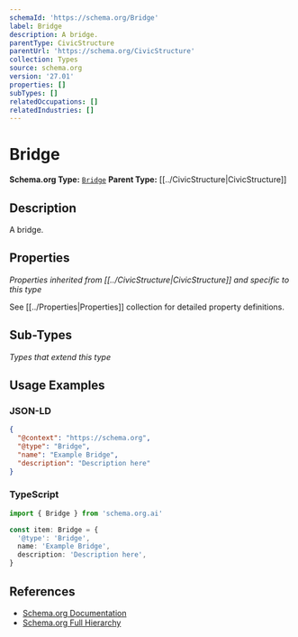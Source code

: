 ```yaml
---
schemaId: 'https://schema.org/Bridge'
label: Bridge
description: A bridge.
parentType: CivicStructure
parentUrl: 'https://schema.org/CivicStructure'
collection: Types
source: schema.org
version: '27.01'
properties: []
subTypes: []
relatedOccupations: []
relatedIndustries: []
---
```

# Bridge

**Schema.org Type:** [`Bridge`](https://schema.org/Bridge)
**Parent Type:** [[../CivicStructure|CivicStructure]]

## Description

A bridge.

## Properties

*Properties inherited from [[../CivicStructure|CivicStructure]] and specific to this type*

See [[../Properties|Properties]] collection for detailed property definitions.

## Sub-Types

*Types that extend this type*

## Usage Examples

### JSON-LD

```json
{
  "@context": "https://schema.org",
  "@type": "Bridge",
  "name": "Example Bridge",
  "description": "Description here"
}
```

### TypeScript

```typescript
import { Bridge } from 'schema.org.ai'

const item: Bridge = {
  '@type': 'Bridge',
  name: 'Example Bridge',
  description: 'Description here',
}
```

## References

- [Schema.org Documentation](https://schema.org/Bridge)
- [Schema.org Full Hierarchy](https://schema.org/docs/full.html)
